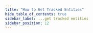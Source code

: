 ```yaml
---
title: "How to Get Tracked Entities"
hide_table_of_contents: true
sidebar_label: ...get tracked entities
sidebar_position: 12
---
```





<LanguageSwitcher supportedLanguages={supportedLanguages} />

<LanguageContent language="csharp">
   <GetTrackedEntitiesCsharp />
</LanguageContent>

<LanguageContent language="nodejs">
   <GetTrackedEntitiesNodejs />
</LanguageContent>


<!---
### Session
- [What is a session and how does it work](../../../client-api/session/what-is-a-session-and-how-does-it-work)
- [How to check for entity changes](../../../client-api/session/how-to/check-if-entity-has-changed)
- [Evict entity from session](../../../client-api/session/how-to/evict-entity-from-a-session)
- [Refresh entity](../../../client-api/session/how-to/refresh-entity)


-->